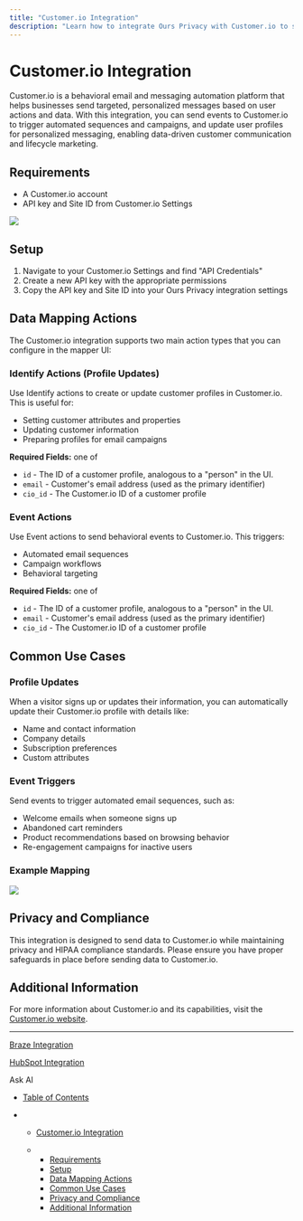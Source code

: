 ```yaml
---
title: "Customer.io Integration"
description: "Learn how to integrate Ours Privacy with Customer.io to send events and update profiles for behavioral email automation, while maintaining privacy and HIPAA compliance."
---
```


# Customer.io Integration

Customer.io is a behavioral email and messaging automation platform that helps businesses send targeted, personalized messages based on user actions and data. With this integration, you can send events to Customer.io to trigger automated sequences and campaigns, and update user profiles for personalized messaging, enabling data-driven customer communication and lifecycle marketing.

## Requirements

* A Customer.io account
* API key and Site ID from Customer.io Settings

![](/images/docs/d14af563f72a7f18308840d926a45eb10fd4b00f4fd570910f9334a68d664720-Xnapper-2025-07-18-08.07.46.jpg)

## Setup

1. Navigate to your Customer.io Settings and find "API Credentials"
2. Create a new API key with the appropriate permissions
3. Copy the API key and Site ID into your Ours Privacy integration settings

## Data Mapping Actions

The Customer.io integration supports two main action types that you can configure in the mapper UI:

### Identify Actions (Profile Updates)

Use Identify actions to create or update customer profiles in Customer.io. This is useful for:

* Setting customer attributes and properties
* Updating customer information
* Preparing profiles for email campaigns

**Required Fields:** one of

* `id` - The ID of a customer profile, analogous to a "person" in the UI.
* `email` - Customer's email address (used as the primary identifier)
* `cio_id` - The Customer.io ID of a customer profile

### Event Actions

Use Event actions to send behavioral events to Customer.io. This triggers:

* Automated email sequences
* Campaign workflows
* Behavioral targeting

**Required Fields:** one of

* `id` - The ID of a customer profile, analogous to a "person" in the UI.
* `email` - Customer's email address (used as the primary identifier)
* `cio_id` - The Customer.io ID of a customer profile

## Common Use Cases

### Profile Updates

When a visitor signs up or updates their information, you can automatically update their Customer.io profile with details like:

* Name and contact information
* Company details
* Subscription preferences
* Custom attributes

### Event Triggers

Send events to trigger automated email sequences, such as:

* Welcome emails when someone signs up
* Abandoned cart reminders
* Product recommendations based on browsing behavior
* Re-engagement campaigns for inactive users

### Example Mapping

![](/images/docs/1ef911d0bc9eb2c5438a1556e0975d6d1f01d4d2192197b5194be8d44eddef68-Xnapper-2025-07-18-08.44.31.jpg)

## Privacy and Compliance

This integration is designed to send data to Customer.io while maintaining privacy and HIPAA compliance standards. Please ensure you have proper safeguards in place before sending data to Customer.io.

## Additional Information

For more information about Customer.io and its capabilities, visit the [Customer.io website](https://customer.io).

***

[Braze Integration](/docs/braze)

[HubSpot Integration](/docs/hubspot)

Ask AI

* [Table of Contents](#)

* * [Customer.io Integration](#customerio-integration)

  * * [Requirements](#requirements)
    * [Setup](#setup)
    * [Data Mapping Actions](#data-mapping-actions)
    * [Common Use Cases](#common-use-cases)
    * [Privacy and Compliance](#privacy-and-compliance)
    * [Additional Information](#additional-information)
